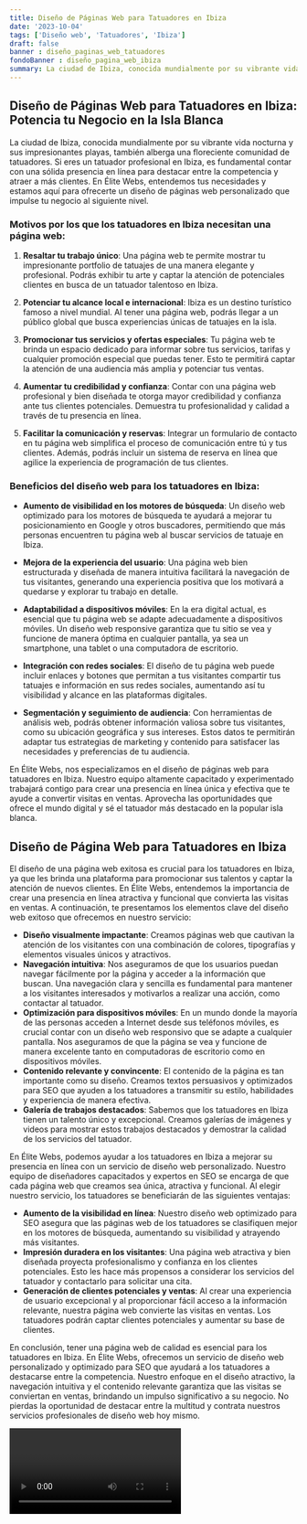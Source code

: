```yaml
---
title: Diseño de Páginas Web para Tatuadores en Ibiza
date: '2023-10-04'
tags: ['Diseño web', 'Tatuadores', 'Ibiza']
draft: false
banner : diseño_paginas_web_tatuadores
fondoBanner : diseño_pagina_web_ibiza
summary: La ciudad de Ibiza, conocida mundialmente por su vibrante vida nocturna y sus impresionantes playas, también alberga una floreciente comunidad de tatuadores. Si eres un tatuador profesional en Ibiza, es fundamental contar con una sólida presencia en línea para destacar entre la competencia y atraer a más clientes. En Élite Webs, entendemos tus necesidades y estamos aquí para ofrecerte un diseño de páginas web personalizado que impulse tu negocio al siguiente nivel.
---
```


## Diseño de Páginas Web para Tatuadores en Ibiza: Potencia tu Negocio en la Isla Blanca

La ciudad de Ibiza, conocida mundialmente por su vibrante vida nocturna y sus impresionantes playas, también alberga una floreciente comunidad de tatuadores. Si eres un tatuador profesional en Ibiza, es fundamental contar con una sólida presencia en línea para destacar entre la competencia y atraer a más clientes. En Élite Webs, entendemos tus necesidades y estamos aquí para ofrecerte un diseño de páginas web personalizado que impulse tu negocio al siguiente nivel.

### Motivos por los que los tatuadores en Ibiza necesitan una página web:

1. **Resaltar tu trabajo único**: Una página web te permite mostrar tu impresionante portfolio de tatuajes de una manera elegante y profesional. Podrás exhibir tu arte y captar la atención de potenciales clientes en busca de un tatuador talentoso en Ibiza.

2. **Potenciar tu alcance local e internacional**: Ibiza es un destino turístico famoso a nivel mundial. Al tener una página web, podrás llegar a un público global que busca experiencias únicas de tatuajes en la isla.

3. **Promocionar tus servicios y ofertas especiales**: Tu página web te brinda un espacio dedicado para informar sobre tus servicios, tarifas y cualquier promoción especial que puedas tener. Esto te permitirá captar la atención de una audiencia más amplia y potenciar tus ventas.

4. **Aumentar tu credibilidad y confianza**: Contar con una página web profesional y bien diseñada te otorga mayor credibilidad y confianza ante tus clientes potenciales. Demuestra tu profesionalidad y calidad a través de tu presencia en línea.

5. **Facilitar la comunicación y reservas**: Integrar un formulario de contacto en tu página web simplifica el proceso de comunicación entre tú y tus clientes. Además, podrás incluir un sistema de reserva en línea que agilice la experiencia de programación de tus clientes.

### Beneficios del diseño web para los tatuadores en Ibiza:

- **Aumento de visibilidad en los motores de búsqueda**: Un diseño web optimizado para los motores de búsqueda te ayudará a mejorar tu posicionamiento en Google y otros buscadores, permitiendo que más personas encuentren tu página web al buscar servicios de tatuaje en Ibiza.

- **Mejora de la experiencia del usuario**: Una página web bien estructurada y diseñada de manera intuitiva facilitará la navegación de tus visitantes, generando una experiencia positiva que los motivará a quedarse y explorar tu trabajo en detalle.

- **Adaptabilidad a dispositivos móviles**: En la era digital actual, es esencial que tu página web se adapte adecuadamente a dispositivos móviles. Un diseño web responsive garantiza que tu sitio se vea y funcione de manera óptima en cualquier pantalla, ya sea un smartphone, una tablet o una computadora de escritorio.

- **Integración con redes sociales**: El diseño de tu página web puede incluir enlaces y botones que permitan a tus visitantes compartir tus tatuajes e información en sus redes sociales, aumentando así tu visibilidad y alcance en las plataformas digitales.

- **Segmentación y seguimiento de audiencia**: Con herramientas de análisis web, podrás obtener información valiosa sobre tus visitantes, como su ubicación geográfica y sus intereses. Estos datos te permitirán adaptar tus estrategias de marketing y contenido para satisfacer las necesidades y preferencias de tu audiencia.

En Élite Webs, nos especializamos en el diseño de páginas web para tatuadores en Ibiza. Nuestro equipo altamente capacitado y experimentado trabajará contigo para crear una presencia en línea única y efectiva que te ayude a convertir visitas en ventas. Aprovecha las oportunidades que ofrece el mundo digital y sé el tatuador más destacado en la popular isla blanca.

<GifSeo />

<Cta />

## Diseño de Página Web para Tatuadores en Ibiza

El diseño de una página web exitosa es crucial para los tatuadores en Ibiza, ya que les brinda una plataforma para promocionar sus talentos y captar la atención de nuevos clientes. En Élite Webs, entendemos la importancia de crear una presencia en línea atractiva y funcional que convierta las visitas en ventas. A continuación, te presentamos los elementos clave del diseño web exitoso que ofrecemos en nuestro servicio:

- **Diseño visualmente impactante**: Creamos páginas web que cautivan la atención de los visitantes con una combinación de colores, tipografías y elementos visuales únicos y atractivos.
- **Navegación intuitiva**: Nos aseguramos de que los usuarios puedan navegar fácilmente por la página y acceder a la información que buscan. Una navegación clara y sencilla es fundamental para mantener a los visitantes interesados y motivarlos a realizar una acción, como contactar al tatuador.
- **Optimización para dispositivos móviles**: En un mundo donde la mayoría de las personas acceden a Internet desde sus teléfonos móviles, es crucial contar con un diseño web responsivo que se adapte a cualquier pantalla. Nos aseguramos de que la página se vea y funcione de manera excelente tanto en computadoras de escritorio como en dispositivos móviles.
- **Contenido relevante y convincente**: El contenido de la página es tan importante como su diseño. Creamos textos persuasivos y optimizados para SEO que ayuden a los tatuadores a transmitir su estilo, habilidades y experiencia de manera efectiva.
- **Galería de trabajos destacados**: Sabemos que los tatuadores en Ibiza tienen un talento único y excepcional. Creamos galerías de imágenes y videos para mostrar estos trabajos destacados y demostrar la calidad de los servicios del tatuador.

En Élite Webs, podemos ayudar a los tatuadores en Ibiza a mejorar su presencia en línea con un servicio de diseño web personalizado. Nuestro equipo de diseñadores capacitados y expertos en SEO se encarga de que cada página web que creamos sea única, atractiva y funcional. Al elegir nuestro servicio, los tatuadores se beneficiarán de las siguientes ventajas:

- **Aumento de la visibilidad en línea**: Nuestro diseño web optimizado para SEO asegura que las páginas web de los tatuadores se clasifiquen mejor en los motores de búsqueda, aumentando su visibilidad y atrayendo más visitantes.
- **Impresión duradera en los visitantes**: Una página web atractiva y bien diseñada proyecta profesionalismo y confianza en los clientes potenciales. Esto les hace más propensos a considerar los servicios del tatuador y contactarlo para solicitar una cita.
- **Generación de clientes potenciales y ventas**: Al crear una experiencia de usuario excepcional y al proporcionar fácil acceso a la información relevante, nuestra página web convierte las visitas en ventas. Los tatuadores podrán captar clientes potenciales y aumentar su base de clientes.

En conclusión, tener una página web de calidad es esencial para los tatuadores en Ibiza. En Élite Webs, ofrecemos un servicio de diseño web personalizado y optimizado para SEO que ayudará a los tatuadores a destacarse entre la competencia. Nuestro enfoque en el diseño atractivo, la navegación intuitiva y el contenido relevante garantiza que las visitas se conviertan en ventas, brindando un impulso significativo a su negocio. No pierdas la oportunidad de destacar entre la multitud y contrata nuestros servicios profesionales de diseño web hoy mismo.

<Video />

<CtaBot job='Tatuadores' city='Ibiza'/>

<Gmaps query='Ibiza+españa+maps' />